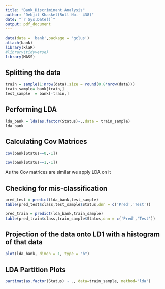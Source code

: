 ```yaml
---
title: "Bank_Discriminant Analysis"
author: "Debjit Khaskel(Roll No.- 438)"
date: "`r Sys.Date()`"
output: pdf_document
---
```


```r
data(data = 'bank',package = 'gclus')
attach(bank)
library(klaR)
#library(tidyverse)
library(MASS)
```

## Splitting the data

```r
train = sample(1:nrow(data),size = round(0.8*nrow(data)))
train_sample= bank[train,]
test_sample  = bank[-train,]
```

## Performing LDA

```r
lda_bank = lda(as.factor(Status)~.,data = train_sample)
lda_bank
```

## Calculating Cov Matrices

```r
cov(bank[Status==0,-1])
```

```r
cov(bank[Status==1,-1])
```

As the Cov matrices are similar we apply LDA on it

## Checking for mis-classification

```r
pred_test = predict(lda_bank,test_sample)
table(pred_test$class,test_sample$Status,dnn = c('Pred','Test'))
```

```r
pred_train = predict(lda_bank,train_sample)
table(pred_train$class,train_sample$Status,dnn = c('Pred','Test'))
```

## Projection of the data onto LD1 with a histogram of that data

```r
plot(lda_bank, dimen = 1, type = "b")
```

## LDA Partition Plots

```r
partimat(as.factor(Status) ~ ., data=train_sample, method="lda")
```
